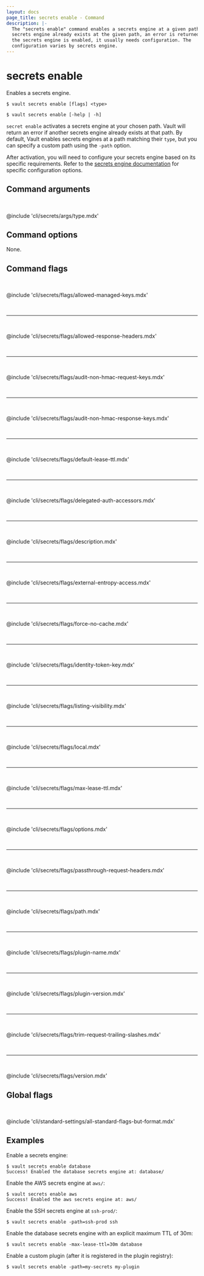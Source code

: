 ```yaml
---
layout: docs
page_title: secrets enable - Command
description: |-
  The "secrets enable" command enables a secrets engine at a given path. If an
  secrets engine already exists at the given path, an error is returned. After
  the secrets engine is enabled, it usually needs configuration. The
  configuration varies by secrets engine.
---
```


# secrets enable

Enables a secrets engine.

<CodeBlockConfig hideClipboard>

```shell-session
$ vault secrets enable [flags] <type>

$ vault secrets enable [-help | -h]
```

</CodeBlockConfig>

`secret enable` activates a secrets engine at your chosen path. Vault will 
return an error if another secrets engine already exists at that path. By 
default, Vault enables secrets engines at a path matching their `type`, but 
you can specify a custom path using the `-path` option.

After activation, you will need to configure your secrets engine based on its 
specific requirements. Refer to the [secrets engine documentation](/vault/docs/secrets) for specific 
configuration options.

## Command arguments

<br />

@include 'cli/secrets/args/type.mdx'

## Command options

None.

## Command flags

<br />

@include 'cli/secrets/flags/allowed-managed-keys.mdx'

<br /><hr /><br />

@include 'cli/secrets/flags/allowed-response-headers.mdx'

<br /><hr /><br />

@include 'cli/secrets/flags/audit-non-hmac-request-keys.mdx'

<br /><hr /><br />

@include 'cli/secrets/flags/audit-non-hmac-response-keys.mdx'

<br /><hr /><br />

@include 'cli/secrets/flags/default-lease-ttl.mdx'

<br /><hr /><br />

@include 'cli/secrets/flags/delegated-auth-accessors.mdx'

<br /><hr /><br />

@include 'cli/secrets/flags/description.mdx'

<br /><hr /><br />

@include 'cli/secrets/flags/external-entropy-access.mdx'

<br /><hr /><br />

@include 'cli/secrets/flags/force-no-cache.mdx'

<br /><hr /><br />

@include 'cli/secrets/flags/identity-token-key.mdx'

<br /><hr /><br />

@include 'cli/secrets/flags/listing-visibility.mdx'

<br /><hr /><br />

@include 'cli/secrets/flags/local.mdx'

<br /><hr /><br />

@include 'cli/secrets/flags/max-lease-ttl.mdx'

<br /><hr /><br />

@include 'cli/secrets/flags/options.mdx'

<br /><hr /><br />

@include 'cli/secrets/flags/passthrough-request-headers.mdx'

<br /><hr /><br />

@include 'cli/secrets/flags/path.mdx'

<br /><hr /><br />

@include 'cli/secrets/flags/plugin-name.mdx'

<br /><hr /><br />

@include 'cli/secrets/flags/plugin-version.mdx'

<br /><hr /><br />

@include 'cli/secrets/flags/trim-request-trailing-slashes.mdx'

<br /><hr /><br />

@include 'cli/secrets/flags/version.mdx'

## Global flags

<br />

@include 'cli/standard-settings/all-standard-flags-but-format.mdx'

## Examples

Enable a secrets engine:

```shell-session
$ vault secrets enable database
Success! Enabled the database secrets engine at: database/
```

Enable the AWS secrets engine at `aws/`:

```shell-session
$ vault secrets enable aws
Success! Enabled the aws secrets engine at: aws/
```

Enable the SSH secrets engine at `ssh-prod/`:

```shell-session
$ vault secrets enable -path=ssh-prod ssh
```

Enable the database secrets engine with an explicit maximum TTL of 30m:

```shell-session
$ vault secrets enable -max-lease-ttl=30m database
```

Enable a custom plugin (after it is registered in the plugin registry):

```shell-session
$ vault secrets enable -path=my-secrets my-plugin
```